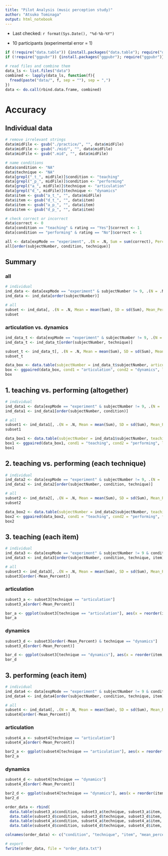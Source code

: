 ```yaml
---
title: "Pilot Analysis (music perception study)"
author: "Atsuko Tominaga"
output: html_notebook
---
```


- Last checked: `r format(Sys.Date(), "%d-%b-%Y")`

- 10 participants (experimental error = 1)

```r
if (!require("data.table")) {install.packages("data.table"); require("data.table")}
if (!require("ggpubr")) {install.packages("ggpubr"); require("ggpubr")}
```

```r
# read files and combine them
data_ls <- list.files("data")
combined <- lapply(data_ls, function(f){
  fread(paste("data/", f, sep = ""), sep = ",")
})
data <- do.call(rbind.data.frame, combined)
```

# Accuracy
## Individual data
```r
# remove irrelevant strings
data$midFile <- gsub("./practice/", "", data$midFile)
data$midFile <- gsub("./mid/", "", data$midFile)
data$midFile <- gsub(".mid", "", data$midFile)

# name conditions
data$condition <- "NA"
data$technique <- "NA"
data[grepl("_t_", midFile)]$condition <- "teaching"
data[grepl("_p_", midFile)]$condition <- "performing"
data[grepl("a_", midFile)]$technique <- "articulation"
data[grepl("d_", midFile)]$technique <- "dynamics"
data$item <- gsub("a_t_", "", data$midFile)
data$item <- gsub("d_t_", "", data$item)
data$item <- gsub("a_p_", "", data$item)
data$item <- gsub("d_p_", "", data$item)

# check correct or incorrect
data$correct <- 0
data[condition == "teaching" & rating == "Yes"]$correct <- 1
data[condition == "performing" & rating == "No"]$correct <- 1

all <- data[expMode == "experiment", .(N = .N, Sum = sum(correct), Percent = (sum(correct)/.N)*100), by = .(subjectNumber, condition, technique)]
all[order(subjectNumber, condition, technique)]
```

## Summary
### all
```r
# individual
ind_data <- data[expMode == "experiment" & subjectNumber != 9, .(N = .N, Sum = sum(correct), Percent = (sum(correct)/.N)*100), by = .(subjectNumber)]
ind_data <- ind_data[order(subjectNumber)]

# all
subset <- ind_data[, .(N = .N, Mean = mean(Sum), SD = sd(Sum), Mean_Percent = (mean(Sum)/96)*100, SD_Percent = (sd(Sum)/96)*100)]
subset
```
### articulation vs. dynamics

```r
ind_data_t <- data[expMode == "experiment" & subjectNumber != 9, .(N = .N, Sum = sum(correct), Percent = (sum(correct)/.N)*100), by = .(subjectNumber, technique)]
ind_data_t <- ind_data_t[order(subjectNumber, technique)]

subset_t <- ind_data_t[, .(N = .N, Mean = mean(Sum), SD = sd(Sum), Mean_Percent = (mean(Sum)/48)*100, SD_Percent = (sd(Sum)/48)*100), by = .(technique)]
subset_t

data_box <- data.table(subjectNumber = ind_data_t$subjectNumber, articulation = ind_data_t[technique == "articulation"]$Percent, dynamics = ind_data_t[technique == "dynamics"]$Percent)
box <- ggpaired(data_box, cond1 = "articulation", cond2 = "dynamics", line.color = "gray", line.size = 0.4, ylab = "Correct %")
box
```

## 1. teaching vs. performing (altogether)
```r
# individual
ind_data1 <- data[expMode == "experiment" & subjectNumber != 9, .(N = .N, Sum = sum(correct), Percent = (sum(correct)/.N)*100), by = .(subjectNumber, condition)]
ind_data1 <- ind_data1[order(subjectNumber, condition)]

# all
subset1 <- ind_data1[, .(N = .N, Mean = mean(Sum), SD = sd(Sum), Mean_Percent = (mean(Sum)/48)*100, SD_Percent = (sd(Sum)/48)*100), by = .(condition)]
subset1

data_box1 <- data.table(subjectNumber = ind_data1$subjectNumber, teaching = ind_data1[condition == "teaching"]$Percent, performing = ind_data1[condition == "performing"]$Percent)
box1 <- ggpaired(data_box1, cond1 = "teaching", cond2 = "performing", line.color = "gray", line.size = 0.4, ylab = "Correct %")
box1
```

## 2. teaching vs. performing (each technique)
```r
# individual
ind_data2 <- data[expMode == "experiment" & subjectNumber != 9, .(N = .N, Sum = sum(correct), Percent = (sum(correct)/.N)*100), by = .(subjectNumber, condition, technique)]
ind_data2 <- ind_data2[order(subjectNumber, condition, technique)]

# all
subset2 <- ind_data2[, .(N = .N, Mean = mean(Sum), SD = sd(Sum), Mean_Percent = (mean(Sum)/24)*100, SD_Percent = (sd(Sum)/24)*100), by = .(condition, technique)]
subset2

data_box2 <- data.table(subjectNumber = ind_data2$subjectNumber, teaching = ind_data2[condition == "teaching"]$Percent, performing = ind_data2[condition == "performing"]$Percent, technique = ind_data2$technique)
box2 <- ggpaired(data_box2, cond1 = "teaching", cond2 = "performing", facet.by = "technique", line.color = "gray", line.size = 0.4, ylab = "Correct %")
box2
```

## 3. teaching (each item)
```r
# individual
ind_data3 <- data[expMode == "experiment" & subjectNumber != 9 & condition == "teaching", .(N = .N, Sum = sum(correct), Percent = (sum(correct)/.N)*100), by = .(subjectNumber, condition, technique, item)]
ind_data3 <- ind_data3[order(subjectNumber, condition, technique, item)]

# all
subset3 <- ind_data3[, .(N = .N, Mean = mean(Sum), SD = sd(Sum), Mean_Percent = (mean(Sum))*100, SD_Percent = (sd(Sum))*100), by = .(condition, technique, item)]
subset3[order(-Mean_Percent)]
```

### articulation
```r
subset3_a <- subset3[technique == "articulation"]
subset3_a[order(-Mean_Percent)]

bar_a <- ggplot(subset3[technique == "articulation"], aes(x = reorder(item, Mean_Percent), y = Mean_Percent)) + geom_bar(stat = "identity") + labs(x = "Stimuli", y = "Correct %")
bar_a
```

### dynamics
```r
subset3_d <- subset3[order(-Mean_Percent) & technique == "dynamics"]
subset3_d[order(-Mean_Percent)]

bar_d <- ggplot(subset3[technique == "dynamics"], aes(x = reorder(item, Mean_Percent), y = Mean_Percent)) + geom_bar(stat = "identity") + labs(x = "Stimuli", y = "Correct %")
bar_d
```

## 3. performing (each item)
```r
# individual
ind_data4 <- data[expMode == "experiment" & subjectNumber != 9 & condition == "performing", .(N = .N, Sum = sum(correct), Percent = (sum(correct)/.N)*100), by = .(subjectNumber, condition, technique, item)]
ind_data4 <- ind_data4[order(subjectNumber, condition, technique, item)]

# all
subset4 <- ind_data4[, .(N = .N, Mean = mean(Sum), SD = sd(Sum), Mean_Percent = (mean(Sum))*100, SD_Percent = (sd(Sum))*100), by = .(condition, technique, item)]
subset4[order(-Mean_Percent)]
```

### articulation
```r
subset4_a <- subset4[technique == "articulation"]
subset4_a[order(-Mean_Percent)]

bar2_a <- ggplot(subset4[technique == "articulation"], aes(x = reorder(item, Mean_Percent), y = Mean_Percent)) + geom_bar(stat = "identity") + labs(x = "Stimuli", y = "Correct %")
bar2_a
```

### dynamics
```r
subset4_d <- subset4[technique == "dynamics"]
subset4_d[order(-Mean_Percent)]

bar2_d <- ggplot(subset4[technique == "dynamics"], aes(x = reorder(item, Mean_Percent), y = Mean_Percent)) + geom_bar(stat = "identity") + labs(x = "Stimuli", y = "Correct %")
bar2_d
```

```r
order_data <- rbind(
  data.table(subset3_a$condition, subset3_a$technique, subset3_a$item, subset3_a$Mean_Percent),
  data.table(subset3_d$condition, subset3_d$technique, subset3_d$item, subset3_d$Mean_Percent),
  data.table(subset4_a$condition, subset4_a$technique, subset4_a$item, subset4_a$Mean_Percent),
  data.table(subset4_d$condition, subset4_d$technique, subset4_d$item, subset4_d$Mean_Percent))

colnames(order_data) <- c("condition", "technique", "item", "mean_percent")

# export
fwrite(order_data, file = "order_data.txt")
```

